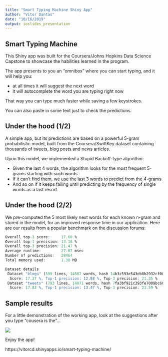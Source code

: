 ```yaml
---
title: "Smart Typing Machine Shiny App"
author: "Vitor Dantas"
date: "10/16/2019"
output: ioslides_presentation
---
```


## Smart Typing Machine

This Shiny app was built for the Coursera/Johns Hopkins Data Science Capstone to showcase the
habilities learned in the program.

The app presents to you an "omnibox" where you can start typing, and it will help you:

- at all times it will suggest the next word
- it will autocomplete the word you are typing right now

That way you can type much faster while saving a few keystrokes.

You can also paste in some text just to check the predictions.

## Under the hood (1/2)

A simple app, but its predictions are based on a powerful 5-gram probabilistic model, built from the
Coursera/SwiftKey dataset containing thousands of tweets, blog posts and news articles.

Upon this model, we implemented a Stupid Backoff-type algorithm:

- Given the last 4 words, the algorithm looks for the most frequent 5-grams starting with such words
- If it can't find them, we use the last 3 words to predict from the 4-grams
- And so on if it keeps failing until predicting by the frequency of single words as a last resort.

## Under the hood (2/2)

We pre-computed the 5 most likely next words for each known n-gram and stored in the model, for
an improved response time in our application. Here are our results from a popular benchmark on the
discussion forums:

```r
Overall top-3 score:     17.60 %
Overall top-1 precision: 13.18 %
Overall top-3 precision: 21.47 %
Average runtime:         27.07 msec
Number of predictions:   28464
Total memory used:       1.38 MB

Dataset details
 Dataset "blogs" (599 lines, 14587 words, hash 14b3c593e543eb8b2932cf00b646ed653e336897a03c82098b725e6e1f9b7aa2)
  Score: 17.37 %, Top-1 precision: 12.88 %, Top-3 precision: 21.35 %
 Dataset "tweets" (793 lines, 14071 words, hash 7fa3bf921c393fe7009bc60971b2bb8396414e7602bb4f409bed78c7192c30f4)
  Score: 17.83 %, Top-1 precision: 13.47 %, Top-3 precision: 21.59 %
```

## Sample results

For a little demonstration of the working app, look at the suggestions after you type
"cousera is the"...

![](smart-typing-machine-screenshot.png)

Enjoy the app!

https://vitorcd.shinyapps.io/smart-typing-machine/
